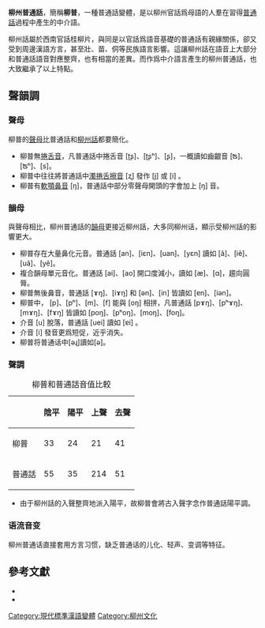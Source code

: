 {{onesource|time=2014-07-31T16:15:29+00:00}}

{{Chinese languages in society}}
'''柳州普通話'''，簡稱'''柳普'''，一種普通話變體，是以柳州官話爲母語的人羣在習得[[普通話|普通話]]過程中產生的中介語。

柳州話屬於西南官話桂柳片，與同是以官話爲語音基礎的普通話有親緣關係，卻又受到周邊漢語方言，甚至壯、苗、侗等民族語言影響。這讓柳州話在語音上大部分和普通話語音對應整齊，也有相當的差異。而作爲中介語言產生的柳州普通話，也大致繼承了以上特點。

== 聲韻調 ==
=== 聲母 ===
柳普的[[聲母|聲母]]比普通話和[[柳州話|柳州話]]都要簡化。
* 柳普無[[捲舌音|捲舌音]]，凡普通話中捲舌音 [ʈʂ]、[ʈʂʰ]、[ʂ]，一概讀如齒齦音 [ʦ]、[ʦʰ]、[s]。
* 柳普中往往將普通話中[[濁捲舌擦音|濁捲舌擦音]] [ʐ] 發作 [j] 或 [i] 。
* 柳普有[[軟顎鼻音|軟顎鼻音]] [ŋ]，普通話中部分零聲母開頭的字會加上 [ŋ] 音。

=== 韻母 ===
與聲母相比，柳州普通話的[[韻母|韻母]]更接近柳州話，大多同柳州话，顯示受柳州話的影響更大。
* 柳普存在大量鼻化元音。普通話 [an]、[iɛn]、[uan]、[yɛn] 讀如 [ã]、[iẽ]、[uã]、[yẽ]。
* 複合韻母單元音化。普通話 [ai]、[ao] 開口度減小，讀如 [æ]、[ɑ]，趨向圓脣。
* 柳普無後鼻音，普通話 [ɤŋ]、[iɤŋ] 和 [ən]、[in] 皆讀如 [ɐn]、[iən]。
* 柳普中， [p]、[pʰ]、[m]、[f] 能與 [oŋ] 相拼，凡普通話 [pɤŋ]、[pʰɤŋ]、[mɤŋ]、[fɤŋ] 皆讀如 [poŋ]、[pʰoŋ]、[moŋ]、[foŋ]。
* 介音 [u] 脫落，普通話 [uei] 讀如 [ɐi] 。
* 介音 [i] 發音更爲短促，近乎消失。
* 柳普将普通话中[əɻ]讀如[ə]。

=== 聲調 ===
{| class="wikitable" style="text-align:center"
|+柳普和普通話音值比較
|-
! !! 陰平 !! 陽平 !! 上聲 !! 去聲 
|-
| 柳普 || 33 || 24 || 21 || 41 
|-
| 普通話|| 55 || 35 || 214 || 51 
|}
*由于柳州話的入聲整齊地派入陽平，故柳普會將古入聲字念作普通話陽平調。

=== 语流音变 ===
柳州普通话直接套用方言习惯，缺乏普通话的儿化、轻声、变调等特征。

== 參考文獻 ==
*{{cite journal|author = 陈秋娜  |journal = 柳州普通话的语音体系特征 |publisher =河池学院学报  |date = 2009年12月}}
*{{cite journal|author = 朱文雄  |journal = 广西人与北京音 |publisher =广西民族学院学报（哲学社会科学版）  |date = 1988}}
{{模板:各地普通话}}
[[Category:現代標準漢語變體|Category:現代標準漢語變體]]
[[Category:柳州文化|Category:柳州文化]]